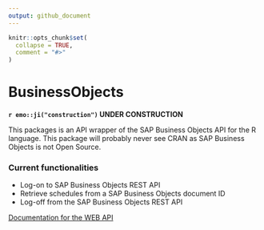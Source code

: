 ```yaml
---
output: github_document
---
```


<!-- README.md is generated from README.Rmd. Please edit that file -->

```r
knitr::opts_chunk$set(
  collapse = TRUE,
  comment = "#>"
)
```

# BusinessObjects

<!-- badges: start -->
<!-- badges: end -->

**`r emo::ji("construction")` UNDER CONSTRUCTION**

This packages is an API wrapper of the SAP Business Objects API for the R language.
This package will probably never see CRAN as SAP Business Objects is not Open Source.

### Current functionalities

* Log-on to SAP Business Objects REST API
* Retrieve schedules from a SAP Business Objects document ID
* Log-off from the SAP Business Objects REST API

[Documentation for the WEB API](https://help.sap.com/viewer/58f583a7643e48cf944cf554eb961f5b/4.2/en-US/7da2e2d66f701014aaab767bb0e91070.html)
